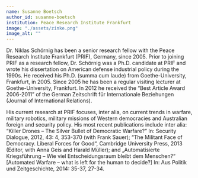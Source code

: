 ```yaml
---
name: Susanne Boetsch
author_id: susanne-boetsch
institution: Peace Research Institute Frankfurt
image: "./assets/zinke.png"
image_alt: ""
---
```


Dr. Niklas Schörnig has been a senior research fellow with the Peace Research Institute Frankfurt (PRIF), Germany, since 2005. Prior to joining PRIF as a research fellow, Dr. Schörnig was a Ph.D. candidate at PRIF and wrote his dissertation on American defense industrial policy during the 1990s. He received his Ph.D. (summa cum laude) from Goethe-University, Frankfurt, in 2005. Since 2005 he has been a regular visiting lecturer at Goethe-University, Frankfurt. In 2012 he received the “Best Article Award 2006-2011” of the German Zeitschrift für Internationale Beziehungen (Journal of International Relations).

His current research at PRIF focuses, inter alia, on current trends in warfare, military robotics, military missions of Western democracies and Australian foreign and security policy. His most recent publications include inter alia: “Killer Drones – The Silver Bullet of Democratic Warfare?” In: Security Dialogue, 2012, 43: 4, 353-370 (with Frank Sauer); “The Militant Face of Democracy. Liberal Forces for Good“, Cambridge University Press, 2013 (Editor, with Anna Geis and Harald Müller); and „Automatisierte Kriegsführung – Wie viel Entscheidungsraum bleibt dem Menschen?“ [Automated Warfare – what is left for the human to decide?] In: Aus Politik und Zeitgeschichte, 2014: 35-37, 27-34.
